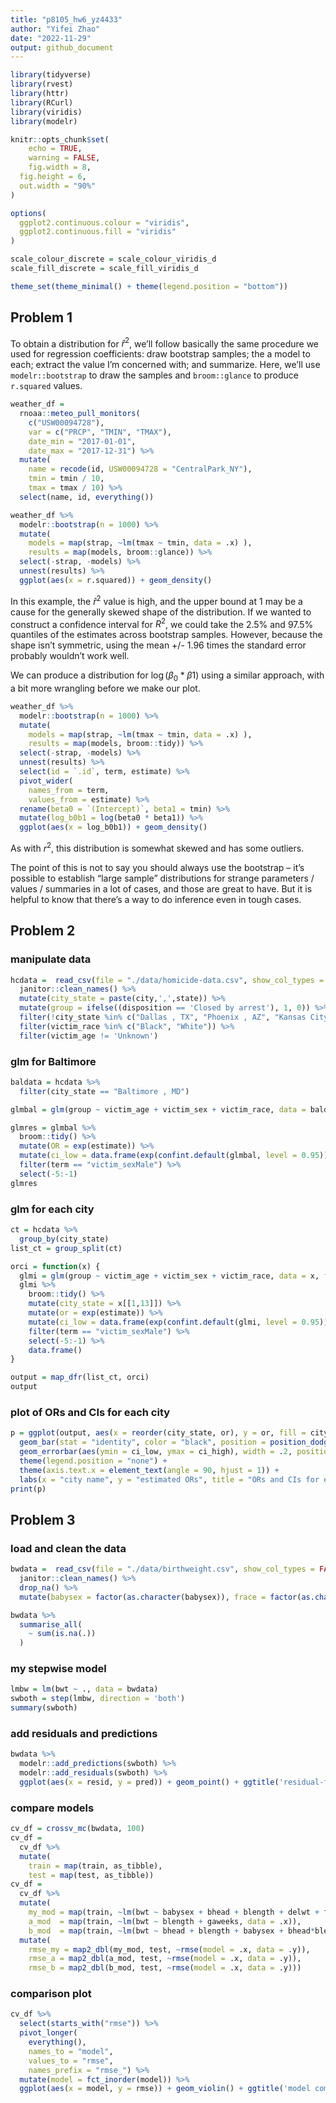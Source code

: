 ```yaml
---
title: "p8105_hw6_yz4433"
author: "Yifei Zhao"
date: "2022-11-29"
output: github_document
---
```


```r
library(tidyverse)
library(rvest)
library(httr)
library(RCurl)
library(viridis)
library(modelr)

knitr::opts_chunk$set(
	echo = TRUE,
	warning = FALSE,
	fig.width = 8, 
  fig.height = 6,
  out.width = "90%"
)

options(
  ggplot2.continuous.colour = "viridis",
  ggplot2.continuous.fill = "viridis"
)

scale_colour_discrete = scale_colour_viridis_d
scale_fill_discrete = scale_fill_viridis_d

theme_set(theme_minimal() + theme(legend.position = "bottom"))
```

## Problem 1

To obtain a distribution for $\hat{r}^2$, we'll follow basically the same procedure we used for regression coefficients: draw bootstrap samples; the a model to each; extract the value I'm concerned with; and summarize. Here, we'll use `modelr::bootstrap` to draw the samples and `broom::glance` to produce `r.squared` values. 

```r
weather_df = 
  rnoaa::meteo_pull_monitors(
    c("USW00094728"),
    var = c("PRCP", "TMIN", "TMAX"), 
    date_min = "2017-01-01",
    date_max = "2017-12-31") %>%
  mutate(
    name = recode(id, USW00094728 = "CentralPark_NY"),
    tmin = tmin / 10,
    tmax = tmax / 10) %>%
  select(name, id, everything())
```


```r
weather_df %>% 
  modelr::bootstrap(n = 1000) %>% 
  mutate(
    models = map(strap, ~lm(tmax ~ tmin, data = .x) ),
    results = map(models, broom::glance)) %>% 
  select(-strap, -models) %>% 
  unnest(results) %>% 
  ggplot(aes(x = r.squared)) + geom_density()
```

In this example, the $\hat{r}^2$ value is high, and the upper bound at 1 may be a cause for the generally skewed shape of the distribution. If we wanted to construct a confidence interval for $R^2$, we could take the 2.5% and 97.5% quantiles of the estimates across bootstrap samples. However, because the shape isn't symmetric, using the mean +/- 1.96 times the standard error probably wouldn't work well.

We can produce a distribution for $\log(\beta_0 * \beta1)$ using a similar approach, with a bit more wrangling before we make our plot.

```r
weather_df %>% 
  modelr::bootstrap(n = 1000) %>% 
  mutate(
    models = map(strap, ~lm(tmax ~ tmin, data = .x) ),
    results = map(models, broom::tidy)) %>% 
  select(-strap, -models) %>% 
  unnest(results) %>% 
  select(id = `.id`, term, estimate) %>% 
  pivot_wider(
    names_from = term, 
    values_from = estimate) %>% 
  rename(beta0 = `(Intercept)`, beta1 = tmin) %>% 
  mutate(log_b0b1 = log(beta0 * beta1)) %>% 
  ggplot(aes(x = log_b0b1)) + geom_density()
```

As with $r^2$, this distribution is somewhat skewed and has some outliers. 

The point of this is not to say you should always use the bootstrap -- it's possible to establish "large sample" distributions for strange parameters / values / summaries in a lot of cases, and those are great to have. But it is helpful to know that there's a way to do inference even in tough cases. 

## Problem 2
### manipulate data
```r
hcdata =  read_csv(file = "./data/homicide-data.csv", show_col_types = FALSE) %>% 
  janitor::clean_names() %>% 
  mutate(city_state = paste(city,',',state)) %>% 
  mutate(group = ifelse((disposition == 'Closed by arrest'), 1, 0)) %>%
  filter(!city_state %in% c("Dallas , TX", "Phoenix , AZ", "Kansas City , MO", "Tulsa , AL")) %>% 
  filter(victim_race %in% c("Black", "White")) %>% 
  filter(victim_age != 'Unknown')
```

### glm for Baltimore
```r
baldata = hcdata %>% 
  filter(city_state == "Baltimore , MD")

glmbal = glm(group ~ victim_age + victim_sex + victim_race, data = baldata, family = binomial)
```

```r
glmres = glmbal %>% 
  broom::tidy() %>% 
  mutate(OR = exp(estimate)) %>% 
  mutate(ci_low = data.frame(exp(confint.default(glmbal, level = 0.95)))[[1]], ci_high = data.frame(exp(confint.default(glmbal, level = 0.95)))[[2]]) %>% 
  filter(term == "victim_sexMale") %>% 
  select(-5:-1)
glmres
```

### glm for each city
```r
ct = hcdata %>%
  group_by(city_state)
list_ct = group_split(ct)
```

```r
orci = function(x) {
  glmi = glm(group ~ victim_age + victim_sex + victim_race, data = x, family = binomial)
  glmi %>% 
    broom::tidy() %>% 
    mutate(city_state = x[[1,13]]) %>% 
    mutate(or = exp(estimate)) %>% 
    mutate(ci_low = data.frame(exp(confint.default(glmi, level = 0.95)))[[1]], ci_high = data.frame(exp(confint.default(glmi, level = 0.95)))[[2]]) %>% 
    filter(term == "victim_sexMale") %>%
    select(-5:-1) %>% 
    data.frame()
}
```

```r
output = map_dfr(list_ct, orci)
output
```

### plot of ORs and CIs for each city
```r
p = ggplot(output, aes(x = reorder(city_state, or), y = or, fill = city_state)) +
  geom_bar(stat = "identity", color = "black", position = position_dodge()) +
  geom_errorbar(aes(ymin = ci_low, ymax = ci_high), width = .2, position = position_dodge(.9)) +
  theme(legend.position = "none") +
  theme(axis.text.x = element_text(angle = 90, hjust = 1)) +
  labs(x = "city name", y = "estimated ORs", title = "ORs and CIs for each city")
print(p)
```

## Problem 3
### load and clean the data
```r
bwdata =  read_csv(file = "./data/birthweight.csv", show_col_types = FALSE) %>% 
  janitor::clean_names() %>%
  drop_na() %>% 
  mutate(babysex = factor(as.character(babysex)), frace = factor(as.character(frace)), malform = factor(as.character(malform)), mrace = factor(as.character(mrace)))
```

```r
bwdata %>%
  summarise_all(
    ~ sum(is.na(.))
  )
```

### my stepwise model
```r
lmbw = lm(bwt ~ ., data = bwdata)
swboth = step(lmbw, direction = 'both')
summary(swboth)
```

### add residuals and predictions
```r
bwdata %>% 
  modelr::add_predictions(swboth) %>% 
  modelr::add_residuals(swboth) %>% 
  ggplot(aes(x = resid, y = pred)) + geom_point() + ggtitle('residual-fitted')
```

### compare models
```r
cv_df = crossv_mc(bwdata, 100)
cv_df =
  cv_df %>% 
  mutate(
    train = map(train, as_tibble),
    test = map(test, as_tibble))
cv_df = 
  cv_df %>% 
  mutate(
    my_mod = map(train, ~lm(bwt ~ babysex + bhead + blength + delwt + fincome + gaweeks + mheight + mrace + parity + ppwt + smoken, data = .x)),
    a_mod  = map(train, ~lm(bwt ~ blength + gaweeks, data = .x)),
    b_mod  = map(train, ~lm(bwt ~ bhead + blength + babysex + bhead*blength + bhead*babysex + blength*babysex + bhead*blength*babysex, data = .x))) %>% 
  mutate(
    rmse_my = map2_dbl(my_mod, test, ~rmse(model = .x, data = .y)),
    rmse_a = map2_dbl(a_mod, test, ~rmse(model = .x, data = .y)),
    rmse_b = map2_dbl(b_mod, test, ~rmse(model = .x, data = .y)))
```

### comparison plot
```r
cv_df %>% 
  select(starts_with("rmse")) %>% 
  pivot_longer(
    everything(),
    names_to = "model", 
    values_to = "rmse",
    names_prefix = "rmse_") %>% 
  mutate(model = fct_inorder(model)) %>% 
  ggplot(aes(x = model, y = rmse)) + geom_violin() + ggtitle('model comparison')
```
